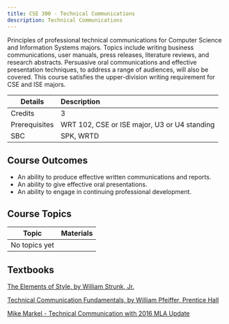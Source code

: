 ```yaml
---
title: CSE 300 - Technical Communications
description: Technical Communications
---
```


Principles of professional technical communications for Computer Science and Information Systems majors. Topics include writing business communications, user manuals, press releases, literature reviews, and research abstracts. Persuasive oral communications and effective presentation techniques, to address a range of audiences, will also be covered. This course satisfies the upper-division writing requirement for CSE and ISE majors.

| Details       | Description                                  |
| ------------- | :------------------------------------------- |
| Credits       | 3                                            |
| Prerequisites | WRT 102, CSE or ISE major, U3 or U4 standing |
| SBC           | SPK, WRTD                                    |

## Course Outcomes

- An ability to produce effective written communications and reports.
- An ability to give effective oral presentations.
- An ability to engage in continuing professional development.

## Course Topics

| Topic         | Materials |
| ------------- | --------- |
| No topics yet |           |

## Textbooks

[The Elements of Style, by William Strunk, Jr.](https://www.bartleby.com/141/)

[Technical Communication Fundamentals, by William Pfeiffer, Prentice Hall](https://github.com/computing-society/computer-science-textbooks/raw/master/Courses/CSE300/Technical-Communication-Fundamentals.pdf)

[Mike Markel - Technical Communication with 2016 MLA Update](<https://github.com/computing-society/computer-science-textbooks/raw/master/Courses/CSE300/Mike%20Markel%20-%20Technical%20Communication%20with%202016%20MLA%20Update%20(2016%2C%20Bedford_St.%20Martin%E2%80%99s).pdf>)
